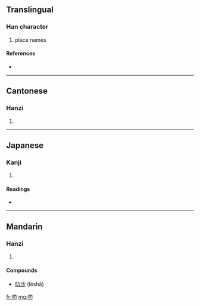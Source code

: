 ==Translingual==

===Han character===
{{Han char|rn=30|rad=口|as=02|sn=5|four=6402<sub>7</sub>|canj=口大尸 (RKS), X口大尸 (XRKS)}}

# place names

====References====
* {{Han ref|kx=0174.091|dkj=03269|hdz=10575.010|uh=53FB|ud=21499|bh=A57B|bd=42363}}

----

==Cantonese==

===Hanzi===
{{yue-hanzi|jyut=|y=lak6}}

# {{defn|Cantonese}}

----

==Japanese==

===Kanji===
{{ja-kanji|grade=|rs=口02}}

# {{defn|Japanese}}

====Readings====
* {{ja-readings|on=[[ろく]] (roku), [[りょく]] (ryoku)|kun=}}

----

==Mandarin==

===Hanzi===
{{cmn-hanzi|pin=[[lè]] ([[le4]])|wg=le<sup>4</sup>}}

# {{defn|Mandarin}}

====Compounds====
* [[叻沙]] (lèshā)

[[fr:叻]]
[[mg:叻]]